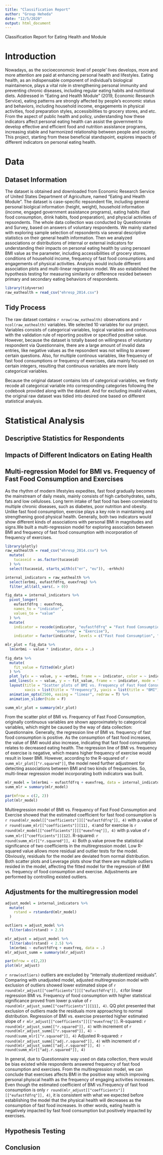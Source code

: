 ```yaml
---
title: "Classification Report"
author: "Group Heheda"
date: "12/5/2020"
output: html_document
---
```


Classification Report for Eating Health and Module

# Introduction

  Nowadays, as the socioeconomoic level of people' lives develops, more and more attention are paid at enhancing personal health and lifestyles. Eating health, as an indispensable component of individual's biological maintainence, plays a vital role in strengthening personal immunity and preventing chronic diseases, including regular eating habits and nutritional diets. Addressed in "Eating and Health Module" (2019, Economic Research Service), eating patterns are strongly affected by people's economic status and behaviors, including household income, engagements in physical activities, food preparation styles, accessibilities to grocery stores, and etc. From the aspect of public health and policy, understanding how these indicators affect personal eating health can assist the government to develop effective and efficient food and nutrition assistance programs, increasing stable and harmonized relationship between people and society. This project, starting from these beneficial standspoint, explores impacts of  different indicators on personal eating health.
  
# Data

## Dataset Information
  The dataset is obtained and downloaded from Economic Research Service of United States Department of Agriculture, named "Eating and Health Module". The dataset is case-specific repsondent file, including general personal biolgical information (height, weight), household information (income, engaged government assistance programs), eating habits (fast food consumption, drink habits, food preparation), and physcial activities of repsondents. The whole data collection was conducted by Questionnaire and Survey, based on answers of voluntary respondents. We mainly started with exploring sample selection of repsondents via several descriptive statistics on their general health information. Then we analyzed associations or distributions of internal or external indicators for understanding their impacts on personal eating health by using persoanl BMI value as the parameter, including accessibilities of grocery stores, conditions of household income, frequency of fast food consumptions and engagements of physical activities. Analysis would include different association plots and multi-linear regression model. We aso established the hypothesis testing for measuring similarity or difference resided between primary and secondary eating behaviors of respondents.

```r
library(tidyverse)
raw_eathealth = read_csv("ehresp_2014.csv")
```
## Tidy Process
  The raw dataset contains `r nrow(raw_eathealth)` observations and `r ncol(raw_eathealth)` variables. We selected 10 variables for our project. Variables consists of categorical variables, logical variables and continuous with the validation rule of reporting positive or specified positive value. However, because the dataset is totally based on willingness of voluntary respondent via Questionnaire, there are a large amount of invalid data entries, like negative values as the repsondent was not willing to answer certain questions. Also, for multiple continous variables, like frequency of fast food consumptions or frequency of exercises, data mainly focused on certain integers, resulting that continuous variables are more likely categorical variables. 
  
  Because the original dataset contains lots of categorical variables, we firstly recode all categorical variable into corresponding categories following the codebook provided along with the dataset. And for excluding invalid values, the original raw dataset was tidied into desired one based on different statistical analysis. 

# Statistical Analysis

## Descriptive Statistics for Respondents



## Impacts of Different Indicators on Eating Health


## Multi-regression Model for BMI vs. Frequency of Fast Food Consumption and Exercises

  As the rhythm of modern lifestyles expedites, fast food gradually becomes the mainstream of daily meals, mainly consists of high carbohydrates, salts, fats and low celluloses. Long term intake of fast food has been correlated to multiple chronic diseases, such as diabetes, poor nutrition and obesity. Unlike fast food consumption, exercise plays a key role in maintaining and strengthening good physical health. Generally, both two indicators would show different kinds of associations with personal BMI in magnitudes and signs.We built a multi-regression model for exploring association between BMI and frequency of fast food consumption with incorporation of frequency of exercises.

```r
library(plotly)
raw_eathealth = read_csv("ehresp_2014.csv") %>%
  mutate(
    tucaseid = as.factor(tucaseid)
  ) %>%
  select(tucaseid, starts_with(c("er", "eu")), -erhhch)

internal_indicators = raw_eathealth %>%
  select(erbmi, eufastfdfrq, euexfreq) %>%
  filter_all(all_vars(. > 0))

fig_data = internal_indicators %>%
  pivot_longer(
    eufastfdfrq : euexfreq,
    names_to = "indicator",
    values_to = "value"
  ) %>%
  mutate(
    indicator = recode(indicator, "eufastfdfrq" = "Fast Food Consumption",
                       "euexfreq" = "Exercise"),
    indicator = factor(indicator, levels = c("Fast Food Consumption", "Exercise")))

mlr_plot = fig_data %>%
  lm(erbmi ~ value * indicator, data = .) 
  
fig_data %>%
  mutate(
    fit_value = fitted(mlr_plot)
  ) %>%
  plot_ly(x = ~ value, y = ~erbmi, frame = ~ indicator, color = ~ indicator, type = "scatter") %>%
  add_lines(x = ~ value, y = ~ fit_value, frame = ~ indicator, mode = "lines") %>%
  layout(title = "Scatter plots of BMI vs. Frequency of Fast Food Consumption and Exercise",
         xaxis = list(title = "Frequency"), yaxis = list(title = "BMI")) %>%
  animation_opts(2500, easing = "linear", redraw = T) %>%
  animation_slider(hide = F)

summ_mlr_plot = summary(mlr_plot)

```
  
  From the scatter plot of BMI vs. Frequency of Fast Food Consumption, originally continuous variables are shown approximately to categorical variables, which might be caused by the way of data collection: Questionnaire. Generally, the regression line of BMI vs. frequency of fast food consumption is positive. As the consumption of fast food increases, the value of BMI would also increase, indicating that fast food consumption relates to decreased eating health. The regression line of BMI vs. frequency of exercise is negative, which means higher frequency of exercise would result in lower BMI. However, according to the R-squared of `r summ_mlr_plot[["r.squared"]]`, the model need further adjustment for detecting associations between BMI and two kinds of frequencies. So, multi-linear regression model incorporating both indicators was built.
```r

mlr_model = lm(erbmi ~ eufastfdfrq + euexfreq, data = internal_indicators)
summ_mlr = summary(mlr_model)

par(mfrow = c(2, 2))
plot(mlr_model)

```  
  
  Multiregression model of BMI vs. Frequency of Fast Food Consumption and Exercise showed that the estimated coefficient for fast food consumption is `r round(mlr_model[["coefficients"]][["eufastfdfrq"]], 4)` with p.value of `r round(summ_mlr[["coefficients"]][11], 4)`and for exercise is `r round(mlr_model[["coefficients"]][["euexfreq"]], 4)` with p.value of `r summ_mlr[["coefficients"]][12]`. R-squared: `r round(summ_mlr[["r.squared"]], 4)` 
  Both p.value prove the statistical significance of two coefficients in the multiregression model. Low R-squared value allows more residual and outlier tests for the model. Obviously, residuals for the model are deviated from normal distribution. Both scatter plots and Leverage plots show that there are multiple outliers resided in the model, affecting the fitted model for the regression of BMI vs. frequency of food consumption and exercise.
  Adjustments are performed by controlling existed outliers.

## Adjustments for the multiregression model
```r
adjust_model = internal_indicators %>%
  mutate(
    rstand = rstandard(mlr_model)
  ) 

outliers = adjust_model %>%
  filter(abs(rstand) > 2.5)

mlr_adjust = adjust_model %>%
  filter(abs(rstand) < 2.5) %>%
  lm(erbmi ~ eufastfdfrq + euexfreq, data = .)
mlr_adjust_summ = summary(mlr_adjust)

par(mfrow = c(2,2))
plot(mlr_adjust)
```

  `r nrow(outliers)` outliers are excluded by "internally studentized residuals".  Comparing with unadjusted model, adjusted multiregression model with exclusion of outliers showed lower estimated slope of `r round(mlr_adjust[["coefficients"]][["eufastfdfrq"]], 4)`for linear regression BMI vs. Frequency of food consumption with higher statistical significance proved from lower p.value of `r round(mlr_adjust_summ[["coefficients"]][11], 4)`. QQ plot presented that exclusion of outliers made the residuals more approaching to normal distribution. Regression of BMI vs. exercise presented higher estimated slope of `r mlr_adjust[["coefficients"]][["euexfreq"]]`. 
  R-squared: `r round(mlr_adjust_summ[["r.squared"]], 4)` with increment of `r round(mlr_adjust_summ[["r.squared"]], 4) - round(summ_mlr[["r.squared"]], 4)`
  Adjusted R-squared: `r round(mlr_adjust_summ[["adj.r.squared"]], 4)` with increment of `r round(mlr_adjust_summ[["adj.r.squared"]], 4) - round(summ_mlr[["adj.r.squared"]], 4)`
  
  In general, due to Questionnaire way used on data collection, there would be bias existed while respondents answered frequency of fast food consumption and exercises. From the multiregression model, we can conclude that exercises affects BMI in the positive way which improving personal phyiscal health as the frequency of engaging activities increases. Even though the estimated coefficient of BMI vs.Frequency of fast food consumption is only `r round(mlr_adjust[["coefficients"]][["eufastfdfrq"]], 4)`, it is consistent with what we expected before establishing the model that the physical health will decreases as the consumption of fast food increases. In other words, eating health is negatively impacted by fast food consumption but positively impacted by exercises.
  
## Hypothesis Testing

## Conclusion



  
  
  
  
  
  
  
  
